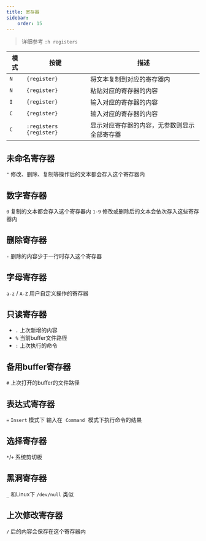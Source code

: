 ```yaml
---
title: 寄存器
sidebar:
    order: 15
---
```



> 详细参考 `:h registers`

| 模式 | 按键                                             | 描述                                         |
| ---- | ------------------------------------------------ | -------------------------------------------- |
| `N`  | <Kbd linux='"' /> `{register}` <Kbd linux="y" /> | 将文本复制到对应的寄存器内                   |
| `N`  | <Kbd linux='"' /> `{register}` <Kbd linux="p" /> | 粘贴对应的寄存器的内容                       |
| `I`  | <Kbd linux="ctrl+r" /> `{register}`              | 输入对应的寄存器的内容                       |
| `C`  | <Kbd linux="ctrl+r" /> `{register}`              | 输入对应的寄存器的内容                       |
| `C`  | `:registers {register}`                          | 显示对应寄存器的内容，无参数则显示全部寄存器 |

## 未命名寄存器

`"` 修改、删除、复制等操作后的文本都会存入这个寄存器内

## 数字寄存器

`0` 复制的文本都会存入这个寄存器内
`1-9` 修改或删除后的文本会依次存入这些寄存器内

## 删除寄存器

`-` 删除的内容少于一行时存入这个寄存器

## 字母寄存器

`a-z` / `A-Z` 用户自定义操作的寄存器

## 只读寄存器

- `.` 上次新增的内容
- `%` 当前buffer文件路径
- `:` 上次执行的命令

## 备用buffer寄存器

`#` 上次打开的buffer的文件路径

## 表达式寄存器

`=` `Insert` 模式下 <Kbd linux="ctrl+r =" /> 输入在 `Command` 模式下执行命令的结果

## 选择寄存器

`*`/`+` 系统剪切板

## 黑洞寄存器

`_` 和Linux下 `/dev/null` 类似

## 上次修改寄存器

`/` <InternalLink text="搜索" href="neovim/search-replace/search" />后的内容会保存在这个寄存器内
